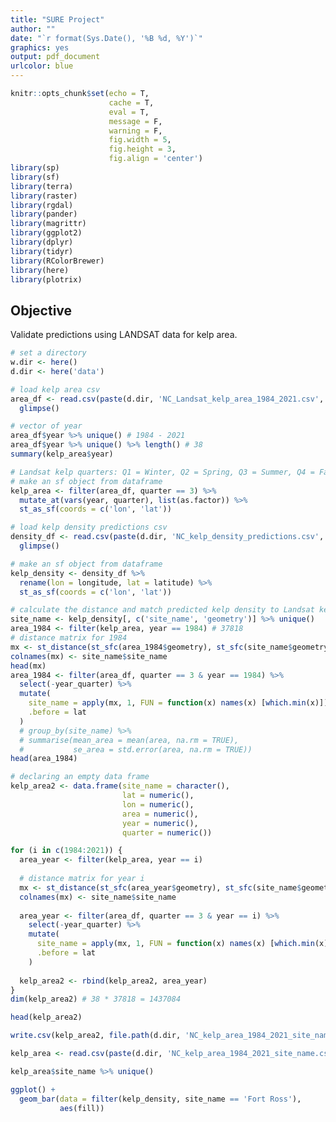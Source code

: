 ```yaml
---
title: "SURE Project"
author: ""
date: "`r format(Sys.Date(), '%B %d, %Y')`"
graphics: yes
output: pdf_document
urlcolor: blue
---
```


```r
knitr::opts_chunk$set(echo = T,
                      cache = T,
                      eval = T,
                      message = F,
                      warning = F,
                      fig.width = 5,
                      fig.height = 3,
                      fig.align = 'center')
library(sp)
library(sf)
library(terra)
library(raster)
library(rgdal)
library(pander)
library(magrittr)
library(ggplot2)
library(dplyr)
library(tidyr)
library(RColorBrewer)
library(here)
library(plotrix)
```

## Objective 

Validate predictions using LANDSAT data for kelp area.

```r
# set a directory
w.dir <- here()
d.dir <- here('data')

# load kelp area csv
area_df <- read.csv(paste(d.dir, 'NC_Landsat_kelp_area_1984_2021.csv', sep ='/')) %>%
  glimpse()

# vector of year
area_df$year %>% unique() # 1984 - 2021
area_df$year %>% unique() %>% length() # 38
summary(kelp_area$year)

# Landsat kelp quarters: Q1 = Winter, Q2 = Spring, Q3 = Summer, Q4 = Fall
# make an sf object from dataframe
kelp_area <- filter(area_df, quarter == 3) %>%
  mutate_at(vars(year, quarter), list(as.factor)) %>%
  st_as_sf(coords = c('lon', 'lat'))

# load kelp density predictions csv
density_df <- read.csv(paste(d.dir, 'NC_kelp_density_predictions.csv', sep ='/')) %>%
  glimpse()

# make an sf object from dataframe
kelp_density <- density_df %>%
  rename(lon = longitude, lat = latitude) %>%
  st_as_sf(coords = c('lon', 'lat'))

# calculate the distance and match predicted kelp density to Landsat kelp area
site_name <- kelp_density[, c('site_name', 'geometry')] %>% unique()
area_1984 <- filter(kelp_area, year == 1984) # 37818
# distance matrix for 1984
mx <- st_distance(st_sfc(area_1984$geometry), st_sfc(site_name$geometry))
colnames(mx) <- site_name$site_name
head(mx)
area_1984 <- filter(area_df, quarter == 3 & year == 1984) %>%
  select(-year_quarter) %>%
  mutate(
    site_name = apply(mx, 1, FUN = function(x) names(x) [which.min(x)]), 
    .before = lat
  ) 
  # group_by(site_name) %>%
  # summarise(mean_area = mean(area, na.rm = TRUE),
  #           se_area = std.error(area, na.rm = TRUE)) 
head(area_1984)
```

```r
# declaring an empty data frame
kelp_area2 <- data.frame(site_name = character(), 
                         lat = numeric(),
                         lon = numeric(), 
                         area = numeric(),
                         year = numeric(),
                         quarter = numeric())

for (i in c(1984:2021)) {
  area_year <- filter(kelp_area, year == i)
  
  # distance matrix for year i
  mx <- st_distance(st_sfc(area_year$geometry), st_sfc(site_name$geometry))
  colnames(mx) <- site_name$site_name
  
  area_year <- filter(area_df, quarter == 3 & year == i) %>%
    select(-year_quarter) %>%
    mutate(
      site_name = apply(mx, 1, FUN = function(x) names(x) [which.min(x)]), 
      .before = lat
    ) 
  
  kelp_area2 <- rbind(kelp_area2, area_year)
}
dim(kelp_area2) # 38 * 37818 = 1437084

head(kelp_area2)

write.csv(kelp_area2, file.path(d.dir, 'NC_kelp_area_1984_2021_site_name.csv'), row.names = FALSE)
```

```r
kelp_area <- read.csv(paste(d.dir, 'NC_kelp_area_1984_2021_site_name.csv', sep ='/'))

kelp_area$site_name %>% unique()

ggplot() + 
  geom_bar(data = filter(kelp_density, site_name == 'Fort Ross'),
           aes(fill))
```
